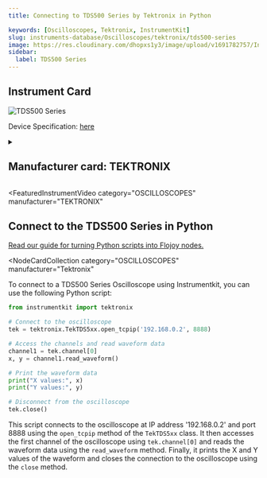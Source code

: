 ```yaml
---
title: Connecting to TDS500 Series by Tektronix in Python

keywords: [Oscilloscopes, Tektronix, InstrumentKit]
slug: instruments-database/Oscilloscopes/tektronix/tds500-series
image: https://res.cloudinary.com/dhopxs1y3/image/upload/v1691782757/Instruments/Oscilloscopes/TDS500-Series/TDS500-Series.jpg
sidebar:
  label: TDS500 Series
---
```



## Instrument Card

![TDS500 Series](https://res.cloudinary.com/dhopxs1y3/image/upload/v1691782757/Instruments/Oscilloscopes/TDS500-Series/TDS500-Series.jpg)

Device Specification: [here](/instruments-database/all-instruments)

<details style={{ marginTop: "15px"}}>
<summary><h2 style={{display:'inline'}}>Manufacturer card: TEKTRONIX</h2></summary>

![TEKTRONIX](https://res.cloudinary.com/dhopxs1y3/image/upload/v1692806108/Instruments/Vendor%20Logos/Tektronix.png)

Tektronix, Inc., historically widely known as Tek, is an American company best known for manufacturing test and measurement devices such as [oscilloscopes](https://en.wikipedia.org/wiki/Oscilloscope), [logic analyzers](https://en.wikipedia.org/wiki/Logic_analyzer), and video and mobile test protocol equipment.

- Headquarters: USA
- Yearly Revenue (millions, USD): 5800
- Vendor Website: [here](https://www.tek.com/en)

</details>


<FeaturedInstrumentVideo
  category="OSCILLOSCOPES"
  manufacturer="TEKTRONIX"
></FeaturedInstrumentVideo>

## Connect to the TDS500 Series in Python

[Read our guide for turning Python scripts into Flojoy nodes.](https://docs.flojoy.ai/contribution/blocks/custom-flojoy-block/)


<Tabs>
<TabItem value="Flojoy" label="Flojoy" className="flojoy-instrument-tabs">

<NodeCardCollection
  category="OSCILLOSCOPES"
  manufacturer="Tektronix"
></NodeCardCollection>

</TabItem>
<TabItem value="InstrumentKit" label="InstrumentKit">

To connect to a TDS500 Series Oscilloscope using Instrumentkit, you can use the following Python script:

```python
from instrumentkit import tektronix

# Connect to the oscilloscope
tek = tektronix.TekTDS5xx.open_tcpip('192.168.0.2', 8888)

# Access the channels and read waveform data
channel1 = tek.channel[0]
x, y = channel1.read_waveform()

# Print the waveform data
print("X values:", x)
print("Y values:", y)

# Disconnect from the oscilloscope
tek.close()
```

This script connects to the oscilloscope at IP address '192.168.0.2' and port 8888 using the `open_tcpip` method of the `TekTDS5xx` class. It then accesses the first channel of the oscilloscope using `tek.channel[0]` and reads the waveform data using the `read_waveform` method. Finally, it prints the X and Y values of the waveform and closes the connection to the oscilloscope using the `close` method.

</TabItem>
</Tabs>
